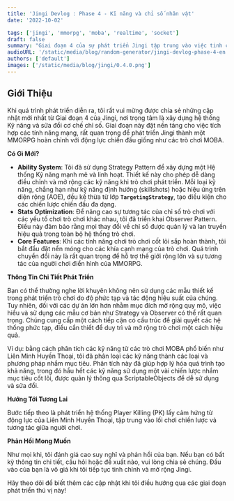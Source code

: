 ```yaml
---
title: 'Jingi Devlog : Phase 4 - Kĩ năng và chỉ số nhân vật'
date: '2022-10-02'

tags: ['jingi', 'mmorpg', 'moba', 'realtime', 'socket']
draft: false
summary: "Giai đoạn 4 của sự phát triển Jingi tập trung vào việc tinh chỉnh hệ thống Kĩ năng và Chỉ Số, sử dụng các mẫu thiết kế để mở rộng và linh hoạt. Giai đoạn này nâng cao động lực chiến đấu với Hệ thống Kĩ Năng mạnh mẽ và tối ưu hóa các tương tác thông qua Observer Pattern, chuẩn bị cho tích hợp mạng trong MMORPG của tôi."
audioURL: '/static/media/blog/random-generator/jingi-devlog-phase-4-en.mp3'
authors: ['default']
images: ['/static/media/blog/jingi/0.4.0.png']
---
```



## Giới Thiệu

Khi quá trình phát triển diễn ra, tôi rất vui mừng được chia sẻ những cập nhật mới nhất từ Giai đoạn 4 của Jingi, nơi trọng tâm là xây dựng hệ thống Kỹ năng và sửa đổi cơ chế chỉ số. Giai đoạn này đặt nền tảng cho việc tích hợp các tính năng mạng, rất quan trọng để phát triển Jingi thành một MMORPG hoàn chỉnh với động lực chiến đấu giống như các trò chơi MOBA.

<YouTubeEmbed url="https://www.youtube.com/watch?v=mkFDlAXRNb4&t=48s" />

**Có Gì Mới?**

- **Ability System**: Tôi đã sử dụng Strategy Pattern để xây dựng một Hệ thống Kỹ năng mạnh mẽ và linh hoạt. Thiết kế này cho phép dễ dàng điều chỉnh và mở rộng các kỹ năng khi trò chơi phát triển. Mỗi loại kỹ năng, chẳng hạn như kỹ năng định hướng (skillshots) hoặc hiệu ứng trên diện rộng (AOE), đều kế thừa từ lớp **`TargetingStrategy`**, tạo điều kiện cho các chiến lược chiến đấu đa dạng.
- **Stats Optimization**: Để nâng cao sự tương tác của chỉ số trò chơi với các yếu tố chơi trò chơi khác nhau, tôi đã triển khai Observer Pattern. Điều này đảm bảo rằng mọi thay đổi về chỉ số được quản lý và lan truyền hiệu quả trong toàn bộ hệ thống trò chơi.
- **Core Features**: Khi các tính năng chơi trò chơi cốt lõi sắp hoàn thành, tôi bắt đầu đặt nền móng cho các khía cạnh mạng của trò chơi. Quá trình chuyển đổi này là rất quan trọng để hỗ trợ thế giới rộng lớn và sự tương tác của người chơi điển hình của MMORPG.

**Thông Tin Chi Tiết Phát Triển**

Bạn có thể thường nghe lời khuyên không nên sử dụng các mẫu thiết kế trong phát triển trò chơi do độ phức tạp và tác động hiệu suất của chúng. Tuy nhiên, đối với các dự án lớn hơn nhằm mục đích mở rộng quy mô, việc hiểu và sử dụng các mẫu cơ bản như Strategy và Observer có thể rất quan trọng. Chúng cung cấp một cách tiếp cận có cấu trúc để giải quyết các hệ thống phức tạp, điều cần thiết để duy trì và mở rộng trò chơi một cách hiệu quả.

Ví dụ: bằng cách phân tích các kỹ năng từ các trò chơi MOBA phổ biến như Liên Minh Huyền Thoại, tôi đã phân loại các kỹ năng thành các loại và phương pháp nhắm mục tiêu. Phân tích này đã giúp hợp lý hóa quá trình tạo khả năng, trong đó hầu hết các kỹ năng sử dụng một vài chiến lược nhắm mục tiêu cốt lõi, được quản lý thông qua ScriptableObjects để dễ sử dụng và sửa đổi.

**Hướng Tới Tương Lai**

Bước tiếp theo là phát triển hệ thống Player Killing (PK) lấy cảm hứng từ động lực của Liên Minh Huyền Thoại, tập trung vào lối chơi chiến lược và tương tác giữa người chơi.

**Phản Hồi Mong Muốn**

Như mọi khi, tôi đánh giá cao suy nghĩ và phản hồi của bạn. Nếu bạn có bất kỳ thông tin chi tiết, câu hỏi hoặc đề xuất nào, vui lòng chia sẻ chúng. Đầu vào của bạn là vô giá khi tôi tiếp tục tinh chỉnh và mở rộng Jingi.

Hãy theo dõi để biết thêm các cập nhật khi tôi điều hướng qua các giai đoạn phát triển thú vị này!